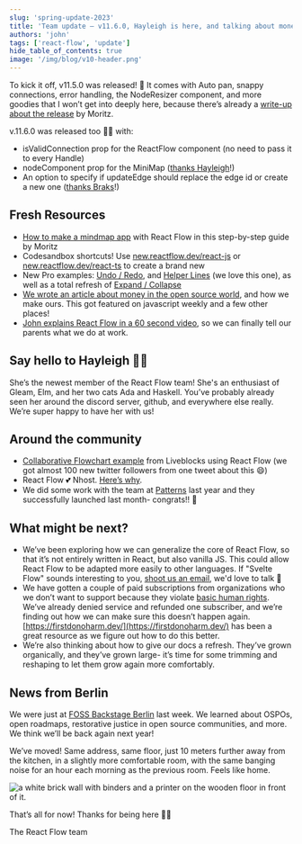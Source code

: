 ```yaml
---
slug: 'spring-update-2023'
title: 'Team update – v11.6.0, Hayleigh is here, and talking about money'
authors: 'john'
tags: ['react-flow', 'update']
hide_table_of_contents: true
image: '/img/blog/v10-header.png'
---
```



To kick it off, v11.5.0 was released! 🎉 It comes with Auto pan, snappy connections, error handling, the NodeResizer component, and more goodies that I won’t get into deeply here, because there’s already a [write-up about the release](https://reactflow.dev/blog/react-flow-v-11-5/) by Moritz.

<!--truncate-->

v.11.6.0 was released too 🎊🎊 with:

- isValidConnection prop for the ReactFlow component (no need to pass it to every Handle)
- nodeComponent prop for the MiniMap ([thanks Hayleigh](https://github.com/wbkd/react-flow/pull/2906)!)
- An option to specify if updateEdge should replace the edge id or create a new one ([thanks Braks](https://github.com/wbkd/react-flow/pull/2847)!)

## Fresh Resources

- [How to make a mindmap app](https://reactflow.dev/blog/mind-map-app-with-react-flow/) with React Flow in this step-by-step guide by Moritz
- Codesandbox shortcuts! Use [new.reactflow.dev/react-js](https://new.reactflow.dev/react-js) or [new.reactflow.dev/react-ts](https://new.reactflow.dev/react-js) to create a brand new
- New Pro examples: [Undo / Redo](https://reactflow.dev/docs/examples/interaction/undo-and-redo/), and [Helper Lines](https://reactflow.dev/docs/examples/interaction/helper-lines/) (we love this one), as well as a total refresh of [Expand / Collapse](https://reactflow.dev/docs/examples/layout/expand-collapse/)
- [We wrote an article about money in the open source world](https://reactflow.dev/blog/asking-for-money-for-open-source/), and how we make ours. This got featured on javascript weekly and a few other places!
- [John explains React Flow in a 60 second video](https://www.youtube.com/watch?v=aUBWE41a900), so we can finally tell our parents what we do at work.

## Say hello to Hayleigh 👋🏻

She’s the newest member of the React Flow team! She's an enthusiast of Gleam, Elm, and her two cats Ada and Haskell. You’ve probably already seen her around the discord server, github, and everywhere else really. We’re super happy to have her with us!

## Around the community

- [Collaborative Flowchart example](https://liveblocks.io/examples/collaborative-flowchart/zustand) from Liveblocks using React Flow (we got almost 100 new twitter followers from one tweet about this 😄)
- React Flow 💕 Nhost. [Here’s why](https://nhost.io/customers/react-flow).
- We did some work with the team at [Patterns](https://www.patterns.app/) last year and they successfully launched last month- congrats!! 🚀

## What might be next?

- We’ve been exploring how we can generalize the core of React Flow, so that it’s not entirely written in React, but also vanilla JS. This could allow React Flow to be adapted more easily to other languages. If "Svelte Flow" sounds interesting to you, [shoot us an email](mailto:info@reactflow.dev), we'd love to talk 👀
- We have gotten a couple of paid subscriptions from organizations who we don’t want to support because they violate [basic human rights](https://www.un.org/en/about-us/universal-declaration-of-human-rights). We’ve already denied service and refunded one subscriber, and we’re finding out how we can make sure this doesn’t happen again. [https://firstdonoharm.dev/](https://firstdonoharm.dev/) has been a great resource as we figure out how to do this better.
- We’re also thinking about how to give our docs a refresh. They’ve grown organically, and they’ve grown large- it’s time for some trimming and reshaping to let them grow again more comfortably.

## News from Berlin

We were just at [FOSS Backstage Berlin](https://23.foss-backstage.de/) last week. We learned about OSPOs, open roadmaps, restorative justice in open source communities, and more. We think we’ll be back again next year!

We’ve moved! Same address, same floor, just 10 meters further away from the kitchen, in a slightly more comfortable room, with the same banging noise for an hour each morning as the previous room. Feels like home.

<Image
  img="/img/blog/2023-spring/new-room.jpeg"
  alt="a white brick wall with binders and a printer on the wooden floor in front of it."
/>

That’s all for now! Thanks for being here ✌🏻

The React Flow team
